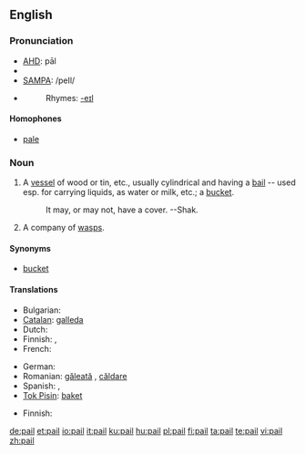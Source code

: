 ==English==

===Pronunciation===
* [[w:AHD|AHD]]: pāl
* {{IPA|/peɪl/}}
* [[w:SAMPA|SAMPA]]: /peIl/
* {{audio|en-us-pail.ogg|Audio (US)}}
*: Rhymes: [[Rhymes:English:-eɪl|-eɪl]]

====Homophones====
* [[pale]]

===Noun===
{{en-noun}}

# A [[vessel]] of wood or tin, etc., usually cylindrical and having a [[bail]] -- used esp. for carrying liquids, as water or milk, etc.; a [[bucket]].
#: It may, or may not, have a cover. --Shak. <!--how is this a quotation?-->
# A company of [[wasp]]s.

====Synonyms====
* [[bucket]]

====Translations====
{{trans-top|vessel}}
* Bulgarian: {{t+|bg|ведро|n|tr=vedro|sc=Cyrl}}
* [[Catalan]]: [[galleda]] {{f}}
* Dutch: {{t+|nl|emmer|m}}
* Finnish: {{t+|fi|sanko}}, {{t+|fi|ämpäri}}
* French: {{t+|fr|seau|m}}
{{trans-mid}}
* German: {{t+|de|Eimer|m}}
* Romanian: [[găleată]] {{f}}, [[căldare]] {{f}}
* Spanish: {{t-|es|cubo|m}}, {{t+|es|balde|m}}
* [[Tok Pisin]]: [[baket]]
{{trans-bottom}}

{{trans-top|company of wasps}}
* Finnish: {{t+|fi|parvi}}
{{trans-mid}}
{{trans-bottom}}

[[de:pail]]
[[et:pail]]
[[io:pail]]
[[it:pail]]
[[ku:pail]]
[[hu:pail]]
[[pl:pail]]
[[fi:pail]]
[[ta:pail]]
[[te:pail]]
[[vi:pail]]
[[zh:pail]]